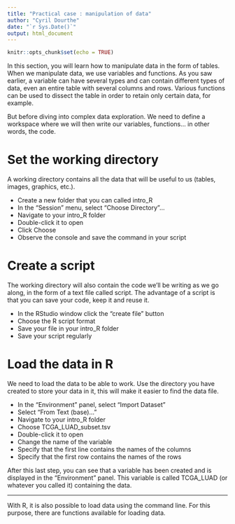 ```yaml
---
title: "Practical case : manipulation of data"
author: "Cyril Dourthe"
date: "`r Sys.Date()`"
output: html_document
---
```

<style>
details > summary {
  padding: 4px;
  width: 400px;
  background-color: #eeeeee;
  border: none;
  box-shadow: 1px 1px 2px #bbbbbb;
  cursor: pointer;
}
​
details > p {
  background-color: #E0F8EC;
  padding: 4px;
  margin: 0;
  box-shadow: 1px 1px 2px #bbbbbb;
}
</style>

```r
knitr::opts_chunk$set(echo = TRUE)
```

In this section, you will learn how to manipulate data in the form of tables. 
When we manipulate data, we use variables and functions. As you saw earlier, a variable can have several types and can contain different types of data, even an entire table with several columns and rows. Various functions can be used to dissect the table in order to retain only certain data, for example.

But before diving into complex data exploration. We need to define a workspace where we will then write our variables, functions... in other words, the code.

# Set the working directory

A working directory contains all the data that will be useful to us (tables, images, graphics, etc.).


* Create a new folder that you can called intro_R
* In the "Session" menu, select "Choose Directory"...
* Navigate to your intro_R folder
* Double-click it to open
* Click Choose
* Observe the console and save the command in your script

# Create a script

The working directory will also contain the code we'll be writing as we go along, in the form of a text file called script.
The advantage of a script is that you can save your code, keep it and reuse it.


* In the RStudio window click the "create file" button
* Choose the R script format
* Save your file in your intro_R folder
* Save your script regularly

# Load the data in R

We need to load the data to be able to work. Use the directory you have created to store your data in it, this will make it easier to find the data file.


* In the "Environment" panel, select "Import Dataset"
* Select "From Text (base)..."
* Navigate to your intro_R folder
* Choose TCGA_LUAD_subset.tsv
* Double-click it to open
* Change the name of the variable
* Specify that the first line contains the names of the columns 
* Specify that the first row contains the names of the rows


After this last step, you can see that a variable has been created and is displayed in the “Environment” panel. This variable is called TCGA_LUAD (or whatever you called it) containing the data.

--------------------------------------------------------------------------------------------------------------------------------------------------------

With R, it is also possible to load data using the command line. For this purpose, there are functions available for loading data.